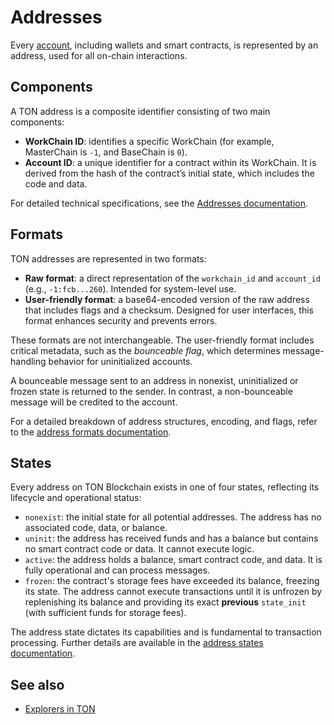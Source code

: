 
# Addresses

Every [account](/v3/concepts/dive-into-ton/ton-blockchain/accounts), including wallets and smart contracts, is represented by an address, used for all on-chain interactions.

## Components

A TON address is a composite identifier consisting of two main components:

- **WorkChain ID**: identifies a specific WorkChain (for example, MasterChain is `-1`, and BaseChain is `0`).<br/>
- **Account ID**: a unique identifier for a contract within its WorkChain.
It is derived from the hash of the contract’s initial state, which includes the code and data.

For detailed technical specifications, see the [Addresses documentation](/v3/documentation/smart-contracts/addresses/address).

## Formats

TON addresses are represented in two formats:

-   **Raw format**: a direct representation of the `workchain_id` and `account_id` (e.g., `-1:fcb...260`). Intended for system-level use.
-   **User-friendly format**: a base64-encoded version of the raw address that includes flags and a checksum. Designed for user interfaces, this format enhances security and prevents errors.

These formats are not interchangeable. The user-friendly format includes critical metadata, such as the _bounceable flag_, which determines message-handling behavior for uninitialized accounts.

A bounceable message sent to an address in nonexist, uninitialized or frozen state is returned to the sender. In contrast, a non-bounceable message will be credited to the account.

For a detailed breakdown of address structures, encoding, and flags, refer to the [address formats documentation](/v3/documentation/smart-contracts/addresses/address-formats).


## States

Every address on TON Blockchain exists in one of four states, reflecting its lifecycle and operational status:

- `nonexist`: the initial state for all potential addresses. The address has no associated code, data, or balance.
- `uninit`: the address has received funds and has a balance but contains no smart contract code or data. It cannot execute logic.
- `active`: the address holds a balance, smart contract code, and data. It is fully operational and can process messages.
- `frozen`: the contract's storage fees have exceeded its balance, freezing its state. The address cannot execute transactions until it is unfrozen by replenishing its balance and providing its exact **previous** `state_init` (with sufficient funds for storage fees).

The address state dictates its capabilities and is fundamental to transaction processing. Further details are available in the [address states documentation](/v3/documentation/smart-contracts/addresses/address-states).

## See also

- [Explorers in TON](/v3/concepts/dive-into-ton/ton-ecosystem/explorers-in-ton)

<Feedback />
